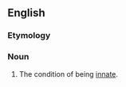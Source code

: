==English==

===Etymology===
{{suffix|en|innate|ness}}

===Noun===
{{en-noun|~}}

# The condition of being [[innate]].